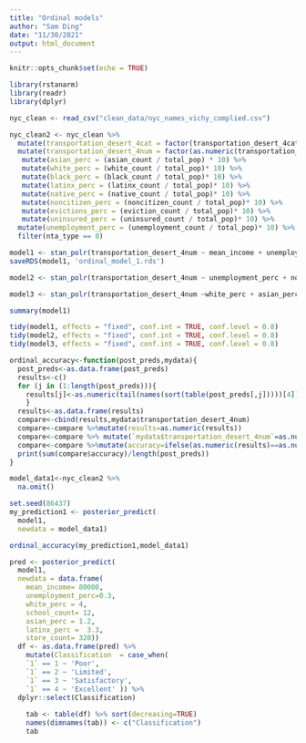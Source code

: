 ```yaml
---
title: "Ordinal models"
author: "Sam Ding"
date: "11/30/2021"
output: html_document
---
```


```r
knitr::opts_chunk$set(echo = TRUE)
```

```r
library(rstanarm)
library(readr)
library(dplyr)
```

```r
nyc_clean <- read_csv("clean_data/nyc_names_vichy_complied.csv")

nyc_clean2 <- nyc_clean %>%
  mutate(transportation_desert_4cat = factor(transportation_desert_4cat, levels=c("Poor", "Limited", "Satisfactory", "Excellent"))) %>%
  mutate(transportation_desert_4num = factor(as.numeric(transportation_desert_4cat))) %>%
   mutate(asian_perc = (asian_count / total_pop) * 10) %>%
   mutate(white_perc = (white_count / total_pop)* 10) %>%
   mutate(black_perc = (black_count / total_pop)* 10) %>%
   mutate(latinx_perc = (latinx_count / total_pop)* 10) %>%
   mutate(native_perc = (native_count / total_pop)* 10) %>%
   mutate(noncitizen_perc = (noncitizen_count / total_pop)* 10) %>%
   mutate(evictions_perc = (eviction_count / total_pop)* 10) %>%
   mutate(uninsured_perc = (uninsured_count / total_pop)* 10) %>%
  mutate(unemployment_perc = (unemployment_count / total_pop)* 10) %>%
  filter(nta_type == 0)
```

```r
model1 <- stan_polr(transportation_desert_4num ~ mean_income + unemployment_perc + white_perc + school_count + asian_perc + latinx_perc + store_count , data =nyc_clean2, prior=NULL,iter=500, seed = 86437, refresh=0, prior_PD=FALSE)
saveRDS(model1, 'ordinal_model_1.rds')

model2 <- stan_polr(transportation_desert_4num ~ unemployment_perc + noncitizen_perc + white_perc, data =nyc_clean2, prior=NULL,iter=500, seed = 86437, refresh=0, prior_PD=FALSE)

model3 <- stan_polr(transportation_desert_4num ~white_perc + asian_perc + latinx_perc + black_perc, data =nyc_clean2, prior=NULL,iter=500, seed = 86437, refresh=0, prior_PD=FALSE)
```

```r
summary(model1)

tidy(model1, effects = "fixed", conf.int = TRUE, conf.level = 0.8)
tidy(model2, effects = "fixed", conf.int = TRUE, conf.level = 0.8)
tidy(model3, effects = "fixed", conf.int = TRUE, conf.level = 0.8)
```

```r
ordinal_accuracy<-function(post_preds,mydata){
  post_preds<-as.data.frame(post_preds)
  results<-c()
  for (j in (1:length(post_preds))){
    results[j]<-as.numeric(tail(names(sort(table(post_preds[,j]))))[4])
    }
  results<-as.data.frame(results)
  compare<-cbind(results,mydata$transportation_desert_4num)
  compare<-compare %>%mutate(results=as.numeric(results))
  compare<-compare %>% mutate(`mydata$transportation_desert_4num`=as.numeric(`mydata$transportation_desert_4num`))
  compare<-compare %>%mutate(accuracy=ifelse(as.numeric(results)==as.numeric(`mydata$transportation_desert_4num`),1,0))
  print(sum(compare$accuracy)/length(post_preds))
}
```


```r
model_data1<-nyc_clean2 %>%
  na.omit()

set.seed(86437)
my_prediction1 <- posterior_predict(
  model1, 
  newdata = model_data1)

ordinal_accuracy(my_prediction1,model_data1)

pred <- posterior_predict(
  model1, 
  newdata = data.frame( 
    mean_income= 80000, 
    unemployment_perc=0.3, 
    white_perc = 4, 
    school_count= 12, 
    asian_perc = 1.2, 
    latinx_perc =  3.3, 
    store_count= 320))
  df <- as.data.frame(pred) %>%
    mutate(Classification  = case_when(
    `1` == 1 ~ 'Poor',
    `1` == 2 ~ 'Limited',
    `1` == 3 ~ 'Satisfactory',
    `1` == 4 ~ 'Excellent' )) %>%
  dplyr::select(Classification)
    
    tab <- table(df) %>% sort(decreasing=TRUE)
    names(dimnames(tab)) <- c("Classification")
    tab

```

